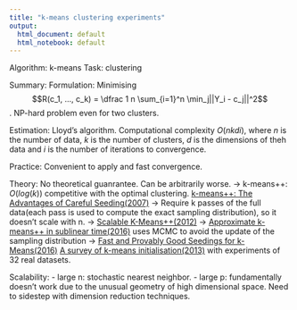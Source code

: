 ---
title: "k-means clustering experiments"
output:
  html_document: default
  html_notebook: default
---

Algorithm: k-means
Task: clustering

Summary:
Formulation: Minimising $$R(c_1, ..., c_k) = 
\dfrac 1 n \sum_{i=1}^n \min_j||Y_i - c_j||^2$$. NP-hard problem even for two clusters.

Estimation: Lloyd's algorithm. Computational complexity $O(nkdi)$, where $n$ is the number of data, $k$ is the number of clusters, $d$ is the dimensions of theh data and $i$ is the number of iterations to convergence.

Practice: Convenient to apply and fast convergence.

Theory: No theoretical guanrantee. Can be arbitrarily worse.
-> k-means++: $O(log(k))$ competitive with the optimal clustering.
[k-means++: The Advantages of Careful Seeding(2007)](http://ilpubs.stanford.edu:8090/778/1/2006-13.pdf)
-> Require k passes of the full data(each pass is used to compute the exact sampling distribution), so it doesn't scale with n.
-> [Scalable K-Means++(2012)](http://vldb.org/pvldb/vol5/p622_bahmanbahmani_vldb2012.pdf)
-> [Approximate k-means++
in sublinear time(2016)](http://people.inf.ethz.ch/~shassani/papers/kmeans-aaai16.pdf) uses MCMC to avoid the update of the sampling distribution
-> [Fast and Provably Good Seedings for k-Means(2016)](http://papers.nips.cc/paper/6478-fast-and-provably-good-seedings-for-k-means.pdf)
[A survey of k-means initialisation(2013)](https://arxiv.org/pdf/1209.1960.pdf) with experiments of 32 real datasets.

Scalability: 
- large n: stochastic nearest neighbor.
- large p: fundamentally doesn't work due to the unusual geometry of high dimensional space. Need to sidestep with dimension reduction techniques.
